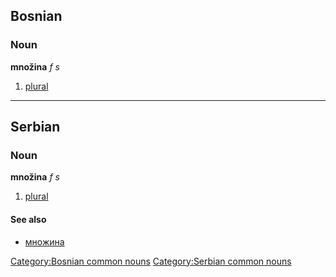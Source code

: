 ==Bosnian==
===Noun===
'''množina''' ''f s''
#[[plural]]
[[Category:Bosnian common nouns]]
----
==Serbian==
===Noun===
'''množina''' ''f s''
#[[plural]]
====See also====
*[[множина]]
[[Category:Serbian common nouns]]
